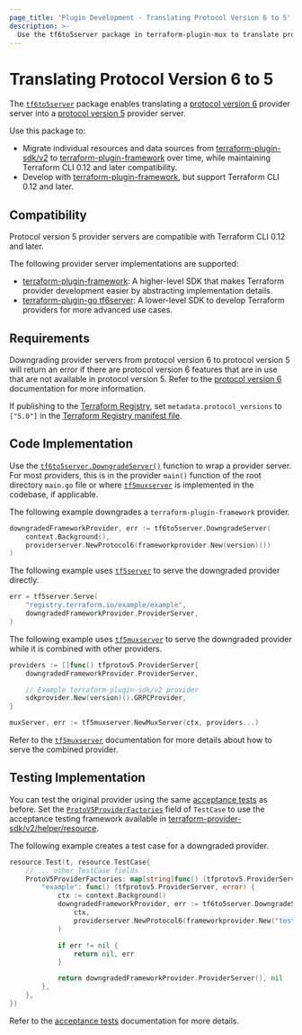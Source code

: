 ```yaml
---
page_title: 'Plugin Development - Translating Protocol Version 6 to 5'
description: >-
  Use the tf6to5server package in terraform-plugin-mux to translate protocol version 6 providers to protocol version 5.
---
```


# Translating Protocol Version 6 to 5

The [`tf6to5server`](https://pkg.go.dev/github.com/hashicorp/terraform-plugin-mux/tf6to5server) package enables translating a [protocol version 6](/plugin/how-terraform-works#protocol-version-6)  provider server into a [protocol version 5](/plugin/how-terraform-works#protocol-version-5) provider server.

Use this package to:

* Migrate individual resources and data sources from [terraform-plugin-sdk/v2](/plugin/sdkv2) to [terraform-plugin-framework](/plugin/framework) over time, while maintaining Terraform CLI 0.12 and later compatibility.
* Develop with [terraform-plugin-framework](/plugin/framework), but support Terraform CLI 0.12 and later.

## Compatibility

Protocol version 5 provider servers are compatible with Terraform CLI 0.12 and later.

The following provider server implementations are supported:

* [terraform-plugin-framework](/plugin/framework): A higher-level SDK that makes Terraform provider development easier by abstracting implementation details.
* [terraform-plugin-go tf6server](https://pkg.go.dev/github.com/hashicorp/terraform-plugin-go/tfprotov6/tf6server): A lower-level SDK to develop Terraform providers for more advanced use cases.

## Requirements

Downgrading provider servers from protocol version 6 to protocol version 5 will return an error if there are protocol version 6 features that are in use that are not available in protocol version 5. Refer to the [protocol version 6](/plugin/how-terraform-works#protocol-version-6) documentation for more information.

If publishing to the [Terraform Registry](/registry), set `metadata.protocol_versions` to `["5.0"]` in the [Terraform Registry manifest file](/registry/providers/publishing#terraform-registry-manifest-file).

## Code Implementation

Use the [`tf6to5server.DowngradeServer()`](https://pkg.go.dev/github.com/hashicorp/terraform-plugin-mux/tf6to5server#DowngradeServer) function to wrap a provider server. For most providers, this is in the provider `main()` function of the root directory `main.go` file or where [`tf5muxserver`](/plugin/mux/combining-protocol-version-5-providers) is implemented in the codebase, if applicable.

The following example downgrades a `terraform-plugin-framework` provider.

```go
downgradedFrameworkProvider, err := tf6to5server.DowngradeServer(
	context.Background(),
	providerserver.NewProtocol6(frameworkprovider.New(version)())
)
```

The following example uses [`tf5server`](https://pkg.go.dev/github.com/hashicorp/terraform-plugin-go/tfprotov5/tf5server) to serve the downgraded provider directly.

```go
err = tf5server.Serve(
	"registry.terraform.io/example/example",
	downgradedFrameworkProvider.ProviderServer,
)
```

The following example uses [`tf5muxserver`](/plugin/mux/combining-protocol-version-5-providers) to serve the downgraded provider while it is combined with other providers.

```go
providers := []func() tfprotov5.ProviderServer{
	downgradedFrameworkProvider.ProviderServer,

	// Example terraform-plugin-sdk/v2 provider
	sdkprovider.New(version)().GRPCProvider,
}

muxServer, err := tf5muxserver.NewMuxServer(ctx, providers...)
```

Refer to the [`tf5muxserver`](/plugin/mux/combining-protocol-version-5-providers) documentation for more details about how to serve the combined provider.

## Testing Implementation

You can test the original provider using the same [acceptance tests](/plugin/sdkv2/testing/acceptance-tests) as before. Set the [`ProtoV5ProviderFactories`](https://pkg.go.dev/github.com/hashicorp/terraform-plugin-sdk/v2/helper/resource#TestCase.ProtoV5ProviderFactories) field of `TestCase` to use the acceptance testing framework available in [terraform-provider-sdk/v2/helper/resource](https://pkg.go.dev/github.com/hashicorp/terraform-plugin-sdk/v2/helper/resource).

The following example creates a test case for a downgraded provider.

```go
resource.Test(t, resource.TestCase{
	// ... other TestCase fields ...
	ProtoV5ProviderFactories: map[string]func() (tfprotov5.ProviderServer, error) {
		"example": func() (tfprotov5.ProviderServer, error) {
			ctx := context.Background()
			downgradedFrameworkProvider, err := tf6to5server.DowngradeServer(
				ctx,
				providerserver.NewProtocol6(frameworkprovider.New("test")())
			)

			if err != nil {
				return nil, err
			}

			return downgradedFrameworkProvider.ProviderServer(), nil
		},
	},
})
```

Refer to the [acceptance tests](/plugin/sdkv2/testing/acceptance-tests) documentation for more details.
